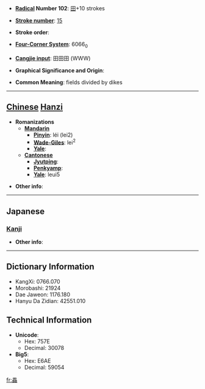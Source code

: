 * '''[[Wiktionary:Chinese radical index| Radical]] Number 102''': [[Wiktionary:Chinese radical index 田|田]]+10 strokes

* '''[[Wiktionary:Chinese total strokes index|Stroke number]]''': [[Wiktionary:Chinese total strokes index 15|15]]

* '''Stroke order''': 

* '''[[Wiktionary:Chinese four corner index|Four-Corner System]]''': 6066<sub>0</sub>

* '''[[Wiktionary:Chinese Cangjie index|Cangjie input]]''': 田田田 (WWW)

* '''Graphical Significance and Origin''': 

* '''Common Meaning''': fields divided by dikes

----

== [[Chinese]] [[Hanzi]] ==

* '''Romanizations'''
** '''[[Mandarin]]'''
*** '''[[Pinyin]]''': léi (lei2)
*** '''[[Wade-Giles]]''': lei<sup>2</sup>
*** '''[[Yale]]''': 
** '''[[Cantonese]]'''
*** '''[[Jyutping]]''':
*** '''[[Penkyamp]]''': 
*** '''[[Yale]]''': leui5

* '''Other info''': 

----

==Japanese==
===[[Kanji]]===
{{kanji|on readings=[[すい]] (sui)|kun readings=}}

* '''Other info''':  

----

== Dictionary Information ==

* KangXi: 0766.070
* Morobashi: 21924
* Dae Jaweon: 1176.180
* Hanyu Da Zidian: 42551.010

== Technical Information ==

* '''Unicode''':
** Hex: 757E
** Decimal: 30078
* '''Big5''':
** Hex: E6AE
** Decimal: 59054

[[fr:畾]]